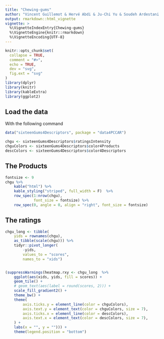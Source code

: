 ```yaml
---
title: "Chewing-gums"
author: "Vincent Guillemot & Hervé Abdi & Ju-Chi Yu & Soudeh Ardestani Khoubrouy"
output: rmarkdown::html_vignette
vignette: >
  %\VignetteIndexEntry{Chewing-gums}
  %\VignetteEngine{knitr::rmarkdown}
  %\VignetteEncoding{UTF-8}
---
```


```r
knitr::opts_chunk$set(
  collapse = TRUE,
  comment = "#>",
  echo = TRUE, 
  dev = "svg",
  fig.ext = "svg"
)
library(dplyr)
library(knitr)
library(kableExtra)
library(ggplot2)
```

## Load the data

With the following command

```r
data("sixteenGums4Descriptors", package = "data4PCCAR")
```

```r
chgu <- sixteenGums4Descriptors$ratingsIntensity
chguColors <- sixteenGums4Descriptors$color4Products
descColors <- sixteenGums4Descriptors$color4Descriptors
```

## The Products {.smaller}

```r
fontsize <- 9
chgu %>%
    kable("html") %>%
    kable_styling("striped", full_width = F)  %>%
    row_spec(1:nrow(chgu),
             font_size = fontsize) %>%
    row_spec(0, angle = 0, align = "right", font_size = fontsize)
```


## The ratings


```r
chgu_long <- tibble(
    yids = rownames(chgu), 
    as_tibble(scale(chgu))) %>%
    tidyr::pivot_longer(
        -yids,
        values_to = "scores",
        names_to = "xids")


(suppressWarnings(heatmap.rxy <- chgu_long  %>%
    ggplot(aes(xids, yids, fill = scores)) +
    geom_tile() +
    # geom_text(aes(label = round(scores, 2))) +
    scale_fill_gradient2() +
    theme_bw() +
    theme(
        axis.ticks.y = element_line(color = chguColors),
        axis.text.y = element_text(color = chguColors, size = 7),
        axis.ticks.x = element_line(color = descColors),
        axis.text.x = element_text(color = descColors, size = 7),
    ) +
    labs(x = "", y = ""))) + 
    theme(legend.position = "bottom")
```


